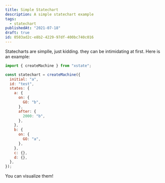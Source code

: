 ```yaml
---
title: Simple Statechart
description: A simple statechart example
tags:
  - statechart
publishedAt: "2021-07-18"
draft: true
id: 0503ad2c-e8b2-4229-97df-400bc740c016
---
```


Statecharts are simplle, just kidding. they can be intimidating at first.
Here is an example:

```js viz test
import { createMachine } from "xstate";

const statechart = createMachine({
  initial: "a",
  id: "test",
  states: {
    a: {
      on: {
        GO: "b",
      },
      after: {
        2000: "b",
      },
    },
    b: {
      on: {
        GO: "a",
      },
    },
    c: {},
    d: {},
  },
});
```

You can visualize them!
